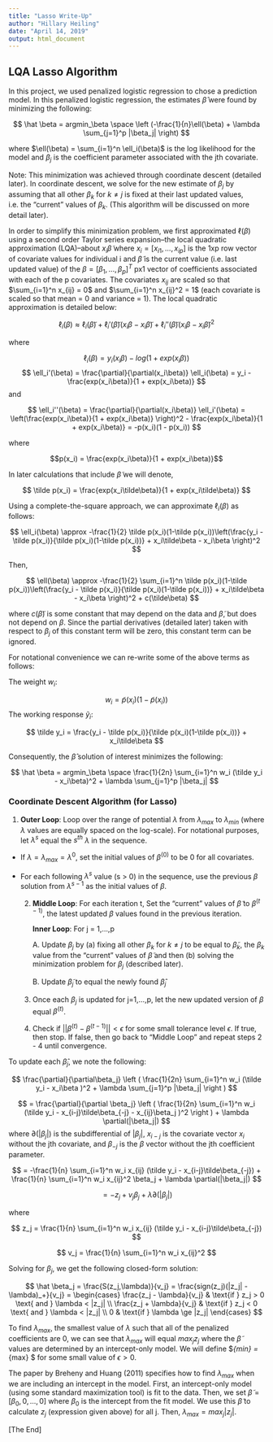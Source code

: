 ```yaml
---
title: "Lasso Write-Up"
author: "Hillary Heiling"
date: "April 14, 2019"
output: html_document
---
```


\usepackage{amsmath}

## LQA Lasso Algorithm

In this project, we used penalized logistic regression to chose a prediction model. In this penalized logistic regression, the estimates $\hat\beta$ were found by minimizing the following:

$$ \hat \beta = argmin_\beta \space \left (-\frac{1}{n}\ell(\beta) + \lambda \sum_{j=1}^p |\beta_j| \right) $$

where $\ell(\beta) = \sum_{i=1}^n \ell_i(\beta)$ is the log likelihood for the model and $\beta_j$ is the coefficient parameter associated with the jth covariate. 

Note: This minimization was achieved through coordinate descent (detailed later). In coordinate descent, we solve for the new estimate of $\beta_j$ by assuming that all other $\beta_k$ for $k \ne j$ is fixed at their last updated values, i.e. the "current" values of $\beta_k$. (This algorithm will be discussed on more detail later).

In order to simplify this minimization problem, we first approximated $\ell(\beta)$ using a second order Taylor series expansion--the local quadratic approximation (LQA)--about $x_i \tilde \beta$ where $x_i = [x_{i1},...,x_{ip}]$ is the 1xp row vector of covariate values for individual i and $\tilde \beta$ is the current value (i.e. last updated value) of the $\beta = [\beta_1, ..., \beta_p]^T$ px1 vector of coefficients associated with each of the p covariates. The covariates $x_{ij}$ are scaled so that $\sum_{i=1}^n x_{ij} = 0$ and $\sum_{i=1}^n x_{ij}^2 = 1$ (each covariate is scaled so that mean = 0 and variance = 1). The local quadratic approximation is detailed below:

$$ \ell_i(\beta) \approx \ell_i(\tilde \beta) + \ell_i'(\tilde \beta)(x_i\beta - x_i\tilde\beta) +
\ell_i''(\tilde\beta) (x_i\beta - x_i\tilde\beta)^2 $$

where

$$ \ell_i(\beta) = y_i(x_i\beta) - log(1 + exp(x_i\beta)) $$
$$ \ell_i'(\beta) = \frac{\partial}{\partial(x_i\beta)} \ell_i(\beta) = y_i - \frac{exp(x_i\beta)}{1 + exp(x_i\beta)}  $$
and

$$ \ell_i''(\beta) = \frac{\partial}{\partial(x_i\beta)} \ell_i'(\beta) = \left(\frac{exp(x_i\beta)}{1 + exp(x_i\beta)} \right)^2 - \frac{exp(x_i\beta)}{1 + exp(x_i\beta)} = -p(x_i)(1 - p(x_i)) $$

where 

$$p(x_i) = \frac{exp(x_i\beta)}{1 + exp(x_i\beta)}$$

In later calculations that include $\tilde\beta$ we will denote,

$$ \tilde p(x_i) = \frac{exp(x_i\tilde\beta)}{1 + exp(x_i\tilde\beta)} $$

Using a complete-the-square approach, we can approximate $\ell_i(\beta)$ as follows:

$$ \ell_i(\beta) \approx -\frac{1}{2} \tilde p(x_i)(1-\tilde p(x_i))\left(\frac{y_i - \tilde p(x_i)}{\tilde p(x_i)(1-\tilde p(x_i))} + x_i\tilde\beta - x_i\beta \right)^2 $$

Then,

$$ \ell(\beta) \approx -\frac{1}{2} \sum_{i=1}^n \tilde p(x_i)(1-\tilde p(x_i))\left(\frac{y_i - \tilde p(x_i)}{\tilde p(x_i)(1-\tilde p(x_i))} + x_i\tilde\beta - x_i\beta \right)^2 + c(\tilde\beta) $$

where $c(\tilde\beta)$ is some constant that may depend on the data and $\tilde\beta$, but does not depend on $\beta$. Since the partial derivatives (detailed later) taken with respect to $\beta_j$ of this constant term will be zero, this constant term can be ignored.

For notational convenience we can re-write some of the above terms as follows:

The weight $w_i$:

$$ w_i = \tilde p(x_i)(1-\tilde p(x_i)) $$
The working response $\tilde y_i$:

$$ \tilde y_i = \frac{y_i - \tilde p(x_i)}{\tilde p(x_i)(1-\tilde p(x_i))} + x_i\tilde\beta $$

Consequently, the $\hat \beta$ solution of interest minimizes the following:

$$ \hat \beta = argmin_\beta \space \frac{1}{2n} \sum_{i=1}^n w_i (\tilde y_i - x_i\beta)^2 + \lambda \sum_{j=1}^p |\beta_j| $$

### Coordinate Descent Algorithm (for Lasso)

1. **Outer Loop**: Loop over the range of potential $\lambda$ from $\lambda_{max}$ to $\lambda_{min}$ (where $\lambda$ values are equally spaced on the log-scale). For notational purposes, let $\lambda^s$ equal the $s^{th}$ $\lambda$ in the sequence. 

  + If $\lambda = \lambda_{max} = \lambda^0$, set the initial values of $\beta^{(0)}$ to be 0 for all covariates.
  
  + For each following $\lambda^s$ value (s > 0) in the sequence, use the previous $\beta$ solution from $\lambda^{s-1}$ as the initial values of $\beta$.
    
    2. **Middle Loop**: For each iteration t, Set the "current" values of $\tilde\beta$ to $\beta^{(t-1)}$, the latest updated $\beta$ values found in the previous iteration.
    
        **Inner Loop**: For j = 1,...,p
        
        A. Update $\beta_j$ by (a) fixing all other $\beta_k$ for $k \ne j$ to be equal to $\tilde\beta_k$, the $\beta_k$ value from the "current" values of $\tilde\beta$ and then (b) solving the minimization problem for $\beta_j$ (described later).
        
        B. Update $\tilde\beta_j$ to equal the newly found $\hat \beta_j$
    
    3. Once each $\beta_j$ is updated for j=1,...,p, let the new updated version of $\beta$ equal $\beta^{(t)}$. 
    
    4. Check if $||\beta^{(t)} - \beta^{(t-1)}|| < \epsilon$ for some small tolerance level $\epsilon$. If true, then stop. If false, then go back to "Middle Loop" and repeat steps 2 - 4 until convergence.
  
To update each $\hat \beta_j$, we note the following:

$$ \frac{\partial}{\partial\beta_j} \left ( \frac{1}{2n} \sum_{i=1}^n w_i (\tilde y_i - x_i\beta )^2 + \lambda \sum_{j=1}^p |\beta_j| \right ) $$ 

$$ = \frac{\partial}{\partial \beta_j} \left ( \frac{1}{2n} \sum_{i=1}^n w_i (\tilde y_i - x_{i-j}\tilde\beta_{-j} - x_{ij}\beta_j )^2 \right ) + \lambda \partial(|\beta_j|) $$
where $\partial(|\beta_j|)$ is the subdifferential of $|\beta_j|$, $x_{i-j}$ is the covariate vector $x_i$ without the jth covariate, and $\beta_{-j}$ is the $\beta$ vector without the jth coefficient parameter.

$$ = -\frac{1}{n} \sum_{i=1}^n w_i x_{ij} (\tilde y_i - x_{i-j}\tilde\beta_{-j}) + \frac{1}{n} \sum_{i=1}^n w_i x_{ij}^2 \beta_j + \lambda \partial(|\beta_j|) $$

$$ = -z_j + v_j \beta_j + \lambda \partial(|\beta_j|) $$

where

$$ z_j = \frac{1}{n} \sum_{i=1}^n w_i x_{ij} (\tilde y_i - x_{i-j}\tilde\beta_{-j}) $$

$$ v_j = \frac{1}{n} \sum_{i=1}^n w_i x_{ij}^2 $$

Solving for $\beta_j$, we get the following closed-form solution:

$$ \hat \beta_j = \frac{S(z_j,\lambda)}{v_j} = \frac{sign(z_j)(|z_j| - \lambda)_+}{v_j} =  \begin{cases}
  \frac{z_j - \lambda}{v_j} & \text{if } z_j > 0 \text{ and } \lambda < |z_j| \\
  \frac{z_j + \lambda}{v_j} & \text{if } z_j < 0 \text{ and } \lambda < |z_j| \\
  0 & \text{if } \lambda \ge |z_j|
\end{cases} $$

To find $\lambda_{max}$, the smallest value of $\lambda$ such that all of the penalized coefficients are 0, we can see that $\lambda_{max}$ will equal $max_j {z_j}$ where the $\tilde\beta$ values are determined by an intercept-only model. We will define $\lambda_{min} = \lambda_{max} \epsilon $ for some small value of $\epsilon > 0$.

The paper by Breheny and Huang (2011) specifies how to find $\lambda_{max}$ when we are including an intercept in the model. First, an intercept-only model (using some standard maximization tool) is fit to the data. Then, we set $\tilde\beta = [\beta_0, 0, ..., 0]$ where $\beta_0$ is the intercept from the fit model. We use this $\tilde\beta$ to calculate $z_j$ (expression given above) for all j. Then, $\lambda_{max} = max_j|z_j|$.

[The End]
